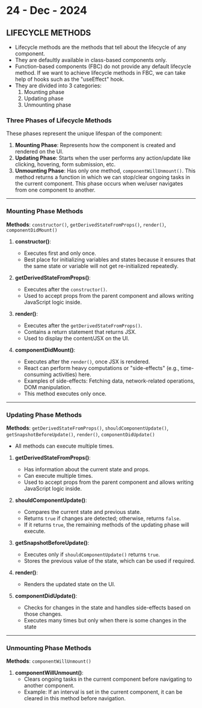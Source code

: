 
# 24 - Dec - 2024

## LIFECYCLE METHODS

- Lifecycle methods are the methods that tell about the lifecycle of any component.
- They are defaultly available in class-based components only.
- Function-based components (FBC) do not provide any default lifecycle method. If we want to achieve lifecycle methods in FBC, we can take help of hooks such as the "useEffect" hook.
- They are divided into 3 categories: 
  1. Mounting phase
  2. Updating phase
  3. Unmounting phase

### Three Phases of Lifecycle Methods
These phases represent the unique lifespan of the component:
1. **Mounting Phase**: Represents how the component is created and rendered on the UI.
2. **Updating Phase**: Starts when the user performs any action/update like clicking, hovering, form submission, etc.
3. **Unmounting Phase**: Has only one method, `componentWillUnmount()`. This method returns a function in which we can stop/clear ongoing tasks in the current component. This phase occurs when we/user navigates from one component to another.

---

### Mounting Phase Methods

**Methods**: `constructor()`, `getDerivedStateFromProps()`, `render()`, `componentDidMount()`

1. **constructor()**:
   - Executes first and only once.
   - Best place for initializing variables and states because it ensures that the same state or variable will not get re-initialized repeatedly.

2. **getDerivedStateFromProps()**:
   - Executes after the `constructor()`.
   - Used to accept props from the parent component and allows writing JavaScript logic inside.

3. **render()**:
   - Executes after the `getDerivedStateFromProps()`.
   - Contains a return statement that returns JSX.
   - Used to display the content/JSX on the UI.

4. **componentDidMount()**:
   - Executes after the `render()`, once JSX is rendered.
   - React can perform heavy computations or "side-effects" (e.g., time-consuming activities) here.
   - Examples of side-effects: Fetching data, network-related operations, DOM manipulation.
   - This method executes only once.

---

### Updating Phase Methods

**Methods**: `getDerivedStateFromProps()`, `shouldComponentUpdate()`, `getSnapshotBeforeUpdate()`, `render()`, `componentDidUpdate()`

- All methods can execute multiple times.

1. **getDerivedStateFromProps()**:
   - Has information about the current state and props.
   - Can execute multiple times.
   - Used to accept props from the parent component and allows writing JavaScript logic inside.

2. **shouldComponentUpdate()**:
   - Compares the current state and previous state.
   - Returns `true` if changes are detected; otherwise, returns `false`.
   - If it returns `true`, the remaining methods of the updating phase will execute.

3. **getSnapshotBeforeUpdate()**:
   - Executes only if `shouldComponentUpdate()` returns `true`.
   - Stores the previous value of the state, which can be used if required.

4. **render()**:
   - Renders the updated state on the UI.

5. **componentDidUpdate()**:
   - Checks for changes in the state and handles side-effects based on those changes.
   - Executes many times but only when there is some changes in the state

---

### Unmounting Phase Methods

**Methods**: `componentWillUnmount()`

1. **componentWillUnmount()**:
   - Clears ongoing tasks in the current component before navigating to another component.
   - Example: If an interval is set in the current component, it can be cleared in this method before navigation.
